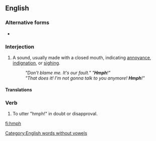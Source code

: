 ==English==

===Alternative forms===
* {{l|en|humph}}

===Interjection===
{{en-interj}}
# {{context|onomatopoeia|lang=en}} A sound, usually made with a closed mouth, indicating [[annoyance]], [[indignation]], or [[sighing]].
#: ''"Don't blame me. It's our fault." "'''Hmph'''!"''
#: ''"That does it! I'm not gonna talk to you anymore! '''Hmph'''!"''

====Translations====
{{trans-see|sound of annoyance or indignation|humph}}

===Verb===
{{en-verb}}

# {{context|intransitive|lang=en}} To utter "hmph!" in doubt or disapproval.

[[Category:English words without vowels]]

[[fi:hmph]]